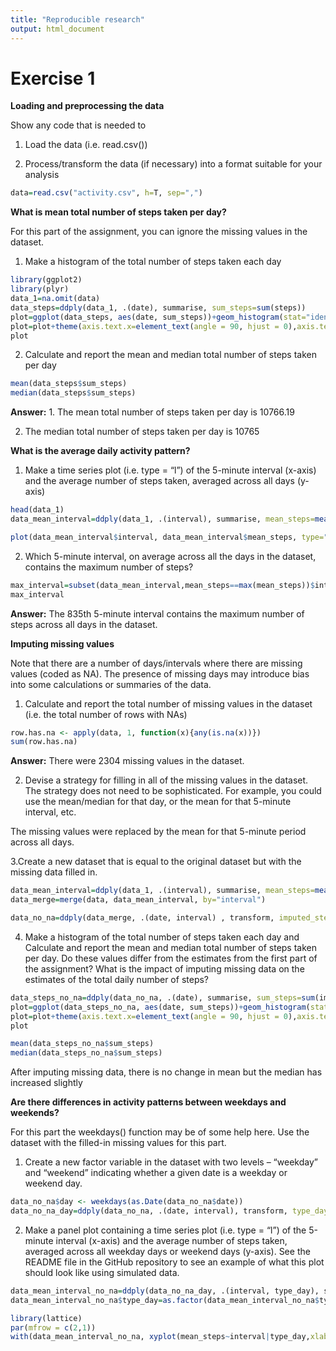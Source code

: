 ```yaml
---
title: "Reproducible research"
output: html_document
---
```


# Exercise 1

**Loading and preprocessing the data**

Show any code that is needed to

1. Load the data (i.e. read.csv())

2. Process/transform the data (if necessary) into a format suitable for your analysis
```r
data=read.csv("activity.csv", h=T, sep=",")
```
**What is mean total number of steps taken per day?**

For this part of the assignment, you can ignore the missing values in the dataset.

1. Make a histogram of the total number of steps taken each day

```r
library(ggplot2)
library(plyr)
data_1=na.omit(data)
data_steps=ddply(data_1, .(date), summarise, sum_steps=sum(steps))
plot=ggplot(data_steps, aes(date, sum_steps))+geom_histogram(stat="identity")
plot=plot+theme(axis.text.x=element_text(angle = 90, hjust = 0),axis.text.x = element_text(size=20,face="bold"))
plot
```

2. Calculate and report the mean and median total number of steps taken per day

```r
mean(data_steps$sum_steps)
median(data_steps$sum_steps)
```

**Answer:** 
1. The mean total number of steps taken per day is 10766.19

2. The median total number of steps taken per day is 10765

**What is the average daily activity pattern?**

1. Make a time series plot (i.e. type = "l") of the 5-minute interval (x-axis) and the average number of steps taken, averaged across all days (y-axis)

```r
head(data_1)
data_mean_interval=ddply(data_1, .(interval), summarise, mean_steps=mean(steps))

plot(data_mean_interval$interval, data_mean_interval$mean_steps, type="l", xlab= "5-minute interval", ylab= "average number of steps taken", col="blue" )
```

2. Which 5-minute interval, on average across all the days in the dataset, contains the maximum number of steps?

```r
max_interval=subset(data_mean_interval,mean_steps==max(mean_steps))$interval
max_interval
```
**Answer:** The 835th 5-minute interval contains the maximum number of steps across all days in the dataset.

**Imputing missing values**

Note that there are a number of days/intervals where there are missing values (coded as NA). The presence of missing days may introduce bias into some calculations or summaries of the data.

1. Calculate and report the total number of missing values in the dataset (i.e. the total number of rows with NAs)
```r
row.has.na <- apply(data, 1, function(x){any(is.na(x))})
sum(row.has.na)
```
**Answer:** There were 2304 missing values in the dataset.

2. Devise a strategy for filling in all of the missing values in the dataset. The strategy does not need to be sophisticated. For example, you could use the mean/median for that day, or the mean for that 5-minute interval, etc.

The missing values were replaced by the mean for that 5-minute period across all days.
 
3.Create a new dataset that is equal to the original dataset but with the missing data filled in.
```r
data_mean_interval=ddply(data_1, .(interval), summarise, mean_steps=mean(steps))
data_merge=merge(data, data_mean_interval, by="interval")

data_no_na=ddply(data_merge, .(date, interval) , transform, imputed_steps=ifelse(is.na(steps), mean_steps , steps))

```

4. Make a histogram of the total number of steps taken each day and Calculate and report the mean and median total number of steps taken per day. Do these values differ from the estimates from the first part of the assignment? What is the impact of imputing missing data on the estimates of the total daily number of steps?

```r
data_steps_no_na=ddply(data_no_na, .(date), summarise, sum_steps=sum(imputed_steps))
plot=ggplot(data_steps_no_na, aes(date, sum_steps))+geom_histogram(stat="identity")
plot=plot+theme(axis.text.x=element_text(angle = 90, hjust = 0),axis.text.x = element_text(size=20,face="bold"))
plot

mean(data_steps_no_na$sum_steps)
median(data_steps_no_na$sum_steps)
```

After imputing missing data, there is no change in mean but the median has increased slightly


**Are there differences in activity patterns between weekdays and weekends?**

For this part the weekdays() function may be of some help here. Use the dataset with the filled-in missing values for this part.

1. Create a new factor variable in the dataset with two levels – “weekday” and “weekend” indicating whether a given date is a weekday or weekend day.

```r
data_no_na$day <- weekdays(as.Date(data_no_na$date))
data_no_na_day=ddply(data_no_na, .(date, interval), transform, type_day=ifelse(day %in% c("Saturday", "Sunday"), "weekend", "weekday"))
```

2. Make a panel plot containing a time series plot (i.e. type = "l") of the 5-minute interval (x-axis) and the average number of steps taken, averaged across all weekday days or weekend days (y-axis). See the README file in the GitHub repository to see an example of what this plot should look like using simulated data.

```r
data_mean_interval_no_na=ddply(data_no_na_day, .(interval, type_day), summarise, mean_steps=mean(imputed_steps))
data_mean_interval_no_na$type_day=as.factor(data_mean_interval_no_na$type_day)

library(lattice)
par(mfrow = c(2,1))
with(data_mean_interval_no_na, xyplot(mean_steps~interval|type_day,xlab="Interval",  ylab="Number of steps",type="l",layout = c(1,2)))
```







